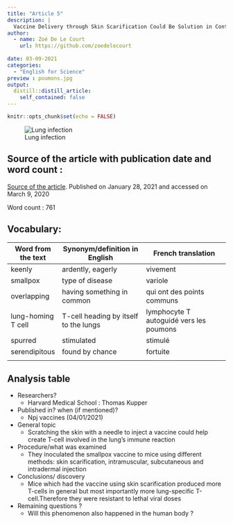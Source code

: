 ```yaml
---
title: "Article 5"
description: |
  Vaccine Delivery through Skin Scarification Could Be Solution in Controlling Respiratory Diseases
author:
  - name: Zoé De Le Court
    url: https://github.com/zoedelecourt
    
date: 03-09-2021
categories:
  - "English for Science"
preview : poumons.jpg
output:
  distill::distill_article:
    self_contained: false
---
```


```r
knitr::opts_chunk$set(echo = FALSE)
```

![Lung infection](poumons.jpg)

## Source of the article with publication date and word count :
[Source of the article](https://www.genengnews.com/topics/drug-discovery/vaccine-delivery-through-skin-scarification-could-be-solution-in-controlling-respiratory-diseases/).
Published on  January 28, 2021 and accessed on March 9, 2020

Word count : 761

## Vocabulary: 
| Word from the text | Synonym/definition in English          | French translation                      |
|--------------------|----------------------------------------|-----------------------------------------|
| keenly             | ardently, eagerly                      | vivement                                |
| smallpox           | type of disease                        | variole                                 |
| overlapping        | having something in common             | qui ont des points communs              |
| lung-homing T cell | T-cell heading by itself to the lungs  | lymphocyte T autoguidé vers les poumons |
| spurred            | stimulated                             | stimulé                                 |
| serendipitous      | found by chance                        | fortuite                                |
|                    |                                        |                                         |


## Analysis table

- Researchers? 
    + Harvard Medical School : Thomas Kupper
- Published in? when (if mentioned)?
    + Npj vaccines (04/01/2021)  
- General topic
    + Scratching the skin with a needle to inject a vaccine could help create T-cell involved in the lung's immune reaction
- Procedure/what was examined
    + They inoculated the smallpox vaccine to mice using different methods: skin scarification, intramuscular, subcutaneous and intradermal injection
    
- Conclusions/ discovery
    + Mice which had the vaccine using skin scarification produced more T-cells in general but most importantly more lung-specific T-cell.Therefore they were resistant to lethal viral doses 

- Remaining questions ? 
    + Will this phenomenon also happened in the human body ?

